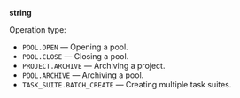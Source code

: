 **string**

Operation type:

- `POOL.OPEN` — Opening a pool.
- `POOL.CLOSE` — Closing a pool.
- `PROJECT.ARCHIVE` — Archiving a project.
- `POOL.ARCHIVE` — Archiving a pool.
- `TASK_SUITE.BATCH_CREATE` — Creating multiple task suites.